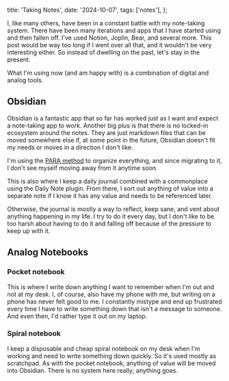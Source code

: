   title: 'Taking Notes',
  date: '2024-10-07',
  tags: ['notes'],
};


<Hero heading={metadata.title} subHeading={metadata.date} />

<div className="max-w-screen-md mx-auto px-4 my-12 markdown-format">

I, like many others, have been in a constant battle with my note-taking system. There have been many iterations and apps that I have started using and then fallen off. I've used Notion, Joplin, Bear, and several more. This post would be way too long if I went over all that, and it wouldn't be very interesting either. So instead of dwelling on the past, let's stay in the present.

What I'm using now (and am happy with) is a combination of digital and analog tools.
## Obsidian

Obsidian is a fantastic app that so far has worked just as I want and expect a note-taking app to work. Another big plus is that there is no locked-in ecosystem around the notes. They are just markdown files that can be moved somewhere else if, at some point in the future, Obsidian doesn't fit my needs or moves in a direction I don't like.

I'm using the [PARA method](https://fortelabs.com/blog/para/) to organize everything, and since migrating to it, I don't see myself moving away from it anytime soon.

This is also where I keep a daily journal combined with a commonplace using the Daily Note plugin. From there, I sort out anything of value into a separate note if I know it has any value and needs to be referenced later.

Otherwise, the journal is mostly a way to reflect, keep sane, and vent about anything happening in my life. I try to do it every day, but I don't like to be too harsh about having to do it and falling off because of the pressure to keep up with it.
## Analog Notebooks

### Pocket notebook  

This is where I write down anything I want to remember when I'm out and not at my desk. I, of course, also have my phone with me, but writing on a phone has never felt good to me. I constantly mistype and end up frustrated every time I have to write something down that isn't a message to someone. And even then, I'd rather type it out on my laptop.

### Spiral notebook

I keep a disposable and cheap spiral notebook on my desk when I'm working and need to write something down quickly. So it's used mostly as scratchpad. 
As with the pocket notebook, anything of value will be moved into Obsidian. There is no system here really; anything goes.

</div>

